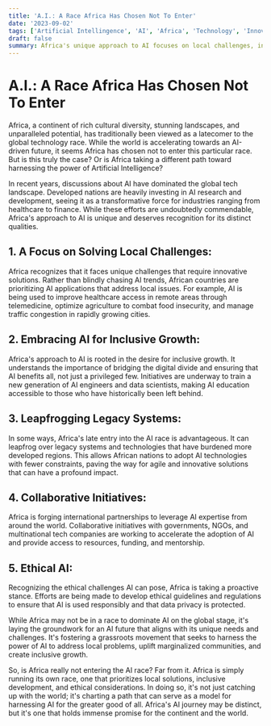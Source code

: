 ```yaml
---
title: 'A.I.: A Race Africa Has Chosen Not To Enter'
date: '2023-09-02'
tags: ['Artificial Intellingence', 'AI', 'Africa', 'Technology', 'Innovation']
draft: false
summary: Africa's unique approach to AI focuses on local challenges, inclusive growth, and ethical use. Rather than a latecomer, Africa is running its own race, prioritizing innovation, leapfrogging legacy systems, and forging international collaborations to harness AI's potential for the benefit of its diverse communities.
---
```


# **A.I.: A Race Africa Has Chosen Not To Enter**

Africa, a continent of rich cultural diversity, stunning landscapes, and unparalleled potential, has traditionally been viewed as a latecomer to the global technology race. While the world is accelerating towards an AI-driven future, it seems Africa has chosen not to enter this particular race. But is this truly the case? Or is Africa taking a different path toward harnessing the power of Artificial Intelligence?

In recent years, discussions about AI have dominated the global tech landscape. Developed nations are heavily investing in AI research and development, seeing it as a transformative force for industries ranging from healthcare to finance. While these efforts are undoubtedly commendable, Africa's approach to AI is unique and deserves recognition for its distinct qualities.

## **1. A Focus on Solving Local Challenges:**

Africa recognizes that it faces unique challenges that require innovative solutions. Rather than blindly chasing AI trends, African countries are prioritizing AI applications that address local issues. For example, AI is being used to improve healthcare access in remote areas through telemedicine, optimize agriculture to combat food insecurity, and manage traffic congestion in rapidly growing cities.

## **2. Embracing AI for Inclusive Growth:**

Africa's approach to AI is rooted in the desire for inclusive growth. It understands the importance of bridging the digital divide and ensuring that AI benefits all, not just a privileged few. Initiatives are underway to train a new generation of AI engineers and data scientists, making AI education accessible to those who have historically been left behind.

## **3. Leapfrogging Legacy Systems:**

In some ways, Africa's late entry into the AI race is advantageous. It can leapfrog over legacy systems and technologies that have burdened more developed regions. This allows African nations to adopt AI technologies with fewer constraints, paving the way for agile and innovative solutions that can have a profound impact.

## **4. Collaborative Initiatives:**

Africa is forging international partnerships to leverage AI expertise from around the world. Collaborative initiatives with governments, NGOs, and multinational tech companies are working to accelerate the adoption of AI and provide access to resources, funding, and mentorship.

## **5. Ethical AI:**

Recognizing the ethical challenges AI can pose, Africa is taking a proactive stance. Efforts are being made to develop ethical guidelines and regulations to ensure that AI is used responsibly and that data privacy is protected.

While Africa may not be in a race to dominate AI on the global stage, it's laying the groundwork for an AI future that aligns with its unique needs and challenges. It's fostering a grassroots movement that seeks to harness the power of AI to address local problems, uplift marginalized communities, and create inclusive growth.

So, is Africa really not entering the AI race? Far from it. Africa is simply running its own race, one that prioritizes local solutions, inclusive development, and ethical considerations. In doing so, it's not just catching up with the world; it's charting a path that can serve as a model for harnessing AI for the greater good of all. Africa's AI journey may be distinct, but it's one that holds immense promise for the continent and the world.
